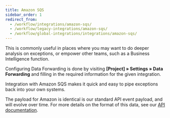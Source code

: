 ```yaml
---
title: Amazon SQS
sidebar_order: 1
redirect_from:
  - /workflow/integrations/amazon-sqs/
  - /workflow/legacy-integrations/amazon-sqs/
  - /workflow/global-integrations/integrations/amazon-sqs/
---
```


This is commonly useful in places where you may want to do deeper analysis on exceptions, or empower other teams, such as a Business Intelligence function.

Configuring Data Forwarding is done by visiting **[Project] » Settings » Data Forwarding** and filling in the required information for the given integration.

Integration with Amazon SQS makes it quick and easy to pipe exceptions back into your own systems.

The payload for Amazon is identical is our standard API event payload, and will evolve over time. For more details on the format of this data, see our [API documentation](/api/events/get-project-event-details/).
